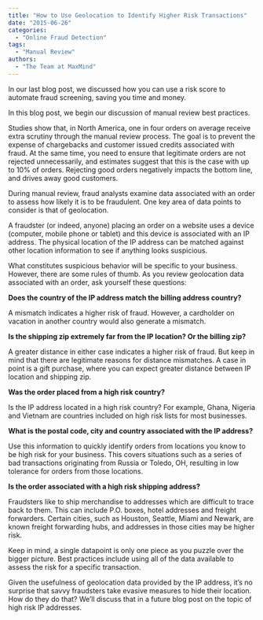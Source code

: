 ```yaml
---
title: "How to Use Geolocation to Identify Higher Risk Transactions"
date: "2015-06-26"
categories:
  - "Online Fraud Detection"
tags:
  - "Manual Review"
authors:
  - "The Team at MaxMind"
---
```


In our last blog post, we discussed how you can use a risk score to automate
fraud screening, saving you time and money.

In this blog post, we begin our discussion of manual review best practices.

Studies show that, in North America, one in four orders on average receive extra
scrutiny through the manual review process. The goal is to prevent the expense
of chargebacks and customer issued credits associated with fraud. At the same
time, you need to ensure that legitimate orders are not rejected unnecessarily,
and estimates suggest that this is the case with up to 10% of orders. Rejecting
good orders negatively impacts the bottom line, and drives away good customers.

During manual review, fraud analysts examine data associated with an order to
assess how likely it is to be fraudulent. One key area of data points to
consider is that of geolocation.

A fraudster (or indeed, anyone) placing an order on a website uses a device
(computer, mobile phone or tablet) and this device is associated with an IP
address. The physical location of the IP address can be matched against other
location information to see if anything looks suspicious.

What constitutes suspicious behavior will be specific to your business. However,
there are some rules of thumb. As you review geolocation data associated with an
order, ask yourself these questions:

**Does the country of the IP address match the billing address country?**

A mismatch indicates a higher risk of fraud. However, a cardholder on vacation
in another country would also generate a mismatch.

**Is the shipping zip extremely far from the IP location? Or the billing zip?**

A greater distance in either case indicates a higher risk of fraud. But keep in
mind that there are legitimate reasons for distance mismatches. A case in point
is a gift purchase, where you can expect greater distance between IP location
and shipping zip.

**Was the order placed from a high risk country?**

Is the IP address located in a high risk country? For example, Ghana, Nigeria
and Vietnam are countries included on high risk lists for most businesses.

**What is the postal code, city and country associated with the IP address?**

Use this information to quickly identify orders from locations you know to be
high risk for your business. This covers situations such as a series of bad
transactions originating from Russia or Toledo, OH, resulting in low tolerance
for orders from those locations.

**Is the order associated with a high risk shipping address?**

Fraudsters like to ship merchandise to addresses which are difficult to trace
back to them. This can include P.O. boxes, hotel addresses and freight
forwarders. Certain cities, such as Houston, Seattle, Miami and Newark, are
known freight forwarding hubs, and addresses in those cities may be higher risk.

Keep in mind, a single datapoint is only one piece as you puzzle over the bigger
picture. Best practices include using all of the data available to assess the
risk for a specific transaction.

Given the usefulness of geolocation data provided by the IP address, it’s no
surprise that savvy fraudsters take evasive measures to hide their location. How
do they do that? We’ll discuss that in a future blog post on the topic of high
risk IP addresses.
